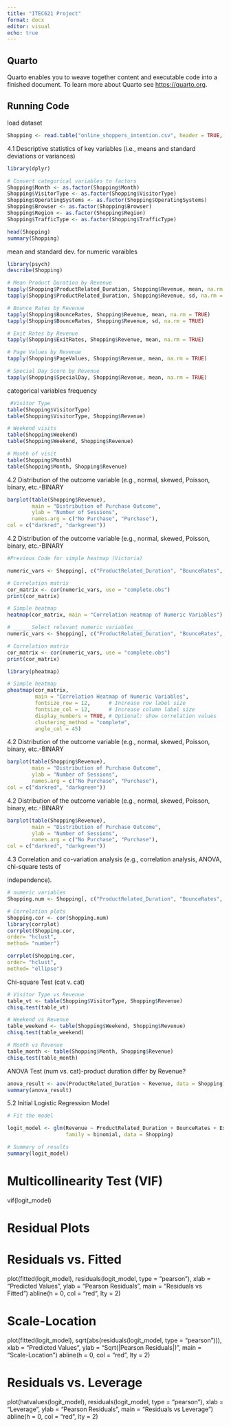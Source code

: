 ---
title: "ITEC621 Project"
format: docx
editor: visual
echo: true
---

## Quarto

Quarto enables you to weave together content and executable code into a finished document. To learn more about Quarto see <https://quarto.org>.

## Running Code

load dataset

```{r}
Shopping <- read.table("online_shoppers_intention.csv", header = TRUE, sep = ",")
```

4.1 Descriptive statistics of key variables (i.e., means and standard deviations or variances)

```{r}

library(dplyr)

# Convert categorical variables to factors
Shopping$Month <- as.factor(Shopping$Month)
Shopping$VisitorType <- as.factor(Shopping$VisitorType)
Shopping$OperatingSystems <- as.factor(Shopping$OperatingSystems)
Shopping$Browser <- as.factor(Shopping$Browser)
Shopping$Region <- as.factor(Shopping$Region)
Shopping$TrafficType <- as.factor(Shopping$TrafficType)

head(Shopping)
summary(Shopping)

```

mean and standard dev. for numeric varaibles

```{r}
library(psych)
describe(Shopping)

# Mean Product Duration by Revenue 
tapply(Shopping$ProductRelated_Duration, Shopping$Revenue, mean, na.rm = TRUE)
tapply(Shopping$ProductRelated_Duration, Shopping$Revenue, sd, na.rm = TRUE)

# Bounce Rates by Revenue 
tapply(Shopping$BounceRates, Shopping$Revenue, mean, na.rm = TRUE)
tapply(Shopping$BounceRates, Shopping$Revenue, sd, na.rm = TRUE)

# Exit Rates by Revenue 
tapply(Shopping$ExitRates, Shopping$Revenue, mean, na.rm = TRUE)

# Page Values by Revenue 
tapply(Shopping$PageValues, Shopping$Revenue, mean, na.rm = TRUE)

# Special Day Score by Revenue 
tapply(Shopping$SpecialDay, Shopping$Revenue, mean, na.rm = TRUE)
```

categorical variables frequency

```{r}
 #Visitor Type
table(Shopping$VisitorType)
table(Shopping$VisitorType, Shopping$Revenue)

# Weekend visits
table(Shopping$Weekend)
table(Shopping$Weekend, Shopping$Revenue)

# Month of visit
table(Shopping$Month)
table(Shopping$Month, Shopping$Revenue)
```

4.2 Distribution of the outcome variable (e.g., normal, skewed, Poisson, binary, etc.-BINARY

```{r}
barplot(table(Shopping$Revenue),
        main = "Distribution of Purchase Outcome",
        ylab = "Number of Sessions",
        names.arg = c("No Purchase", "Purchase"),
col = c("darkred", "darkgreen"))

```

4.2 Distribution of the outcome variable (e.g., normal, skewed, Poisson, binary, etc.-BINARY

```{r}

#Previous Code for simple heatmap (Victoria)

numeric_vars <- Shopping[, c("ProductRelated_Duration", "BounceRates", "ExitRates", "PageValues", "SpecialDay")]

# Correlation matrix
cor_matrix <- cor(numeric_vars, use = "complete.obs")
print(cor_matrix)

# Simple heatmap
heatmap(cor_matrix, main = "Correlation Heatmap of Numeric Variables")

# ______Select relevant numeric variables______
numeric_vars <- Shopping[, c("ProductRelated_Duration", "BounceRates", "ExitRates", "PageValues", "SpecialDay")]

# Correlation matrix
cor_matrix <- cor(numeric_vars, use = "complete.obs")
print(cor_matrix)

library(pheatmap)

# Simple heatmap
pheatmap(cor_matrix,
         main = "Correlation Heatmap of Numeric Variables",
         fontsize_row = 12,      # Increase row label size
         fontsize_col = 12,      # Increase column label size
         display_numbers = TRUE, # Optional: show correlation values
         clustering_method = "complete",
         angle_col = 45)


```

4.2 Distribution of the outcome variable (e.g., normal, skewed, Poisson, binary, etc.-BINARY

```{r}
barplot(table(Shopping$Revenue),
        main = "Distribution of Purchase Outcome",
        ylab = "Number of Sessions",
        names.arg = c("No Purchase", "Purchase"),
col = c("darkred", "darkgreen"))

```

4.2 Distribution of the outcome variable (e.g., normal, skewed, Poisson, binary, etc.-BINARY

```{r}
barplot(table(Shopping$Revenue),
        main = "Distribution of Purchase Outcome",
        ylab = "Number of Sessions",
        names.arg = c("No Purchase", "Purchase"),
col = c("darkred", "darkgreen"))

```

4.3 Correlation and co-variation analysis (e.g., correlation analysis, ANOVA, chi-square tests of

independence).

```{r}
# numeric variables
Shopping.num <- Shopping[, c("ProductRelated_Duration", "BounceRates", "ExitRates", "PageValues", "SpecialDay")]

# Correlation plots
Shopping.cor <- cor(Shopping.num)
library(corrplot)
corrplot(Shopping.cor,
order= "hclust",
method= "number")

corrplot(Shopping.cor,
order= "hclust",
method= "ellipse")

```

Chi-square Test (cat v. cat)

```{r}
# Visitor Type vs Revenue
table_vt <- table(Shopping$VisitorType, Shopping$Revenue)
chisq.test(table_vt)

# Weekend vs Revenue
table_weekend <- table(Shopping$Weekend, Shopping$Revenue)
chisq.test(table_weekend)

# Month vs Revenue
table_month <- table(Shopping$Month, Shopping$Revenue)
chisq.test(table_month)

```

ANOVA Test (num vs. cat)-product duration differ by Revenue?

```{r}

anova_result <- aov(ProductRelated_Duration ~ Revenue, data = Shopping)
summary(anova_result)

```

5.2 Initial Logistic Regression Model

```{r}

# Fit the model

logit_model <- glm(Revenue ~ ProductRelated_Duration + BounceRates + ExitRates + VisitorType + Weekend + Month, 
                   family = binomial, data = Shopping)

# Summary of results
summary(logit_model)
```

# Multicollinearity Test (VIF)

vif(logit_model)

# Residual Plots 

# Residuals vs. Fitted
plot(fitted(logit_model), residuals(logit_model, type = "pearson"), 
     xlab = "Predicted Values", ylab = "Pearson Residuals", 
     main = "Residuals vs Fitted")
abline(h = 0, col = "red", lty = 2)

# Scale-Location
plot(fitted(logit_model), sqrt(abs(residuals(logit_model, type = "pearson"))), 
     xlab = "Predicted Values", ylab = "Sqrt(|Pearson Residuals|)", 
     main = "Scale-Location")
abline(h = 0, col = "red", lty = 2)

# Residuals vs. Leverage
plot(hatvalues(logit_model), residuals(logit_model, type = "pearson"), 
     xlab = "Leverage", ylab = "Pearson Residuals", 
     main = "Residuals vs Leverage")
abline(h = 0, col = "red", lty = 2)
